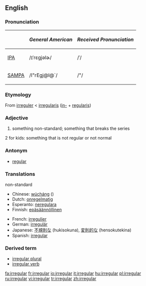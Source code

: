 {{wikipedia}}
==English==

===Pronunciation===
{| border=1 cellpadding=5
! !! ''General American'' !! ''Received Pronunciation''
|-
| [[w:IPA|IPA]] || /ɪˈrɛgjəlɚ/ || /ˈ/
|-
| [[w:SAMPA|SAMPA]] || /I"rEgj@l@`/ || /"/
|}

===Etymology===
From {{OF.}} [[irreguler]] < {{ML.}} [[irregularis]] ([[in-#Latin|in-]] + [[regularis]])

===Adjective===
{{en-adj-more-most}}
# something non-standard; something that breaks the series
2 for kids: something that is not regular or not normal

===Antonym===
* [[regular]]

===Translations===
;non-standard
{{top}}
*Chinese: [[wúcháng]] ({{zh-ts|無常|无常}})
*Dutch: [[onregelmatig]] 
*Esperanto: [[neregulara]] 
*Finnish: [[epäsäännöllinen]]
{{mid}}
*French: [[irregulier]]
*German: [[irregulär]]
*Japanese: [[不規則な]] (hukisokuna), [[変則的な]] (hensokutekina)
*Spanish: [[#Spanish|irregular]]
{{bottom}}

===Derived term===
* [[irregular plural]]
* [[irregular verb]]

[[fa:irregular]]
[[fr:irregular]]
[[io:irregular]]
[[it:irregular]]
[[hu:irregular]]
[[pl:irregular]]
[[ru:irregular]]
[[vi:irregular]]
[[tr:irregular]]
[[zh:irregular]]